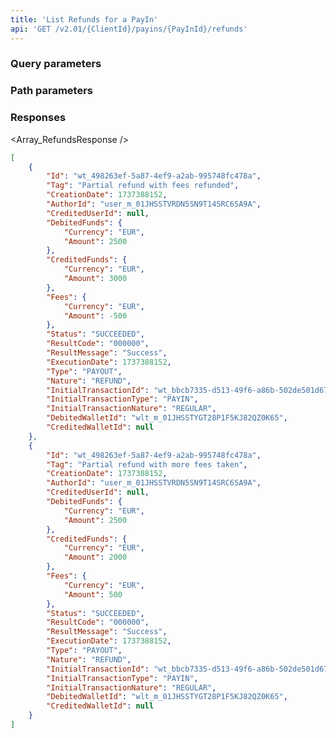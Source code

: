 ```yaml
---
title: 'List Refunds for a PayIn'  
api: 'GET /v2.01/{ClientId}/payins/{PayInId}/refunds'  
---
```




### Query parameters  

<Status />  

<ResultCode />  

<BeforeDate1 />  

<AfterDate1 />  

### Path parameters  

<PayInId />  

### Responses  

<AccordionGroup><Accordion title="200">  

<Array_RefundsResponse /></Accordion></AccordionGroup>  

<ResponseExample>  

```json 200
[
    {
        "Id": "wt_498263ef-5a87-4ef9-a2ab-995748fc478a",
        "Tag": "Partial refund with fees refunded",
        "CreationDate": 1737388152,
        "AuthorId": "user_m_01JHSSTVRDN5SN9T14SRC6SA9A",
        "CreditedUserId": null,
        "DebitedFunds": {
            "Currency": "EUR",
            "Amount": 2500
        },
        "CreditedFunds": {
            "Currency": "EUR",
            "Amount": 3000
        },
        "Fees": {
            "Currency": "EUR",
            "Amount": -500
        },
        "Status": "SUCCEEDED",
        "ResultCode": "000000",
        "ResultMessage": "Success",
        "ExecutionDate": 1737388152,
        "Type": "PAYOUT",
        "Nature": "REFUND",
        "InitialTransactionId": "wt_bbcb7335-d513-49f6-a86b-502de501d675",
        "InitialTransactionType": "PAYIN",
        "InitialTransactionNature": "REGULAR",
        "DebitedWalletId": "wlt_m_01JHSSTYGT28P1F5KJ82QZ0K65",
        "CreditedWalletId": null
    },
    {
        "Id": "wt_498263ef-5a87-4ef9-a2ab-995748fc478a",
        "Tag": "Partial refund with more fees taken",
        "CreationDate": 1737388152,
        "AuthorId": "user_m_01JHSSTVRDN5SN9T14SRC6SA9A",
        "CreditedUserId": null,
        "DebitedFunds": {
            "Currency": "EUR",
            "Amount": 2500
        },
        "CreditedFunds": {
            "Currency": "EUR",
            "Amount": 2000
        },
        "Fees": {
            "Currency": "EUR",
            "Amount": 500
        },
        "Status": "SUCCEEDED",
        "ResultCode": "000000",
        "ResultMessage": "Success",
        "ExecutionDate": 1737388152,
        "Type": "PAYOUT",
        "Nature": "REFUND",
        "InitialTransactionId": "wt_bbcb7335-d513-49f6-a86b-502de501d675",
        "InitialTransactionType": "PAYIN",
        "InitialTransactionNature": "REGULAR",
        "DebitedWalletId": "wlt_m_01JHSSTYGT28P1F5KJ82QZ0K65",
        "CreditedWalletId": null
    }
]
```  

</ResponseExample>  

<RequestExample>  
    <RestGetNoBody />
    <PhpListRefundsPayin />
    <NodeListRefundPayin />
    <RubyListRefundsPayin />
    <JavaListPayinRefunds />
    <PythonListPayinRefunds />
    <NetListPayinRefunds />
    
</RequestExample>